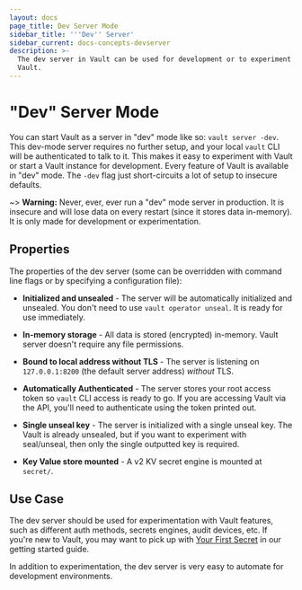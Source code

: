 ```yaml
---
layout: docs
page_title: Dev Server Mode
sidebar_title: '''Dev'' Server'
sidebar_current: docs-concepts-devserver
description: >-
  The dev server in Vault can be used for development or to experiment with
  Vault.
---
```


# "Dev" Server Mode

You can start Vault as a server in "dev" mode like so: `vault server -dev`.
This dev-mode server requires no further setup, and your local `vault` CLI will
be authenticated to talk to it. This makes it easy to experiment with Vault or
start a Vault instance for development. Every feature of Vault is available in
"dev" mode. The `-dev` flag just short-circuits a lot of setup to insecure
defaults.

~> **Warning:** Never, ever, ever run a "dev" mode server in production.
It is insecure and will lose data on every restart (since it stores data
in-memory). It is only made for development or experimentation.

## Properties

The properties of the dev server (some can be overridden with command line
flags or by specifying a configuration file):

  * **Initialized and unsealed** - The server will be automatically initialized
    and unsealed. You don't need to use `vault operator unseal`. It is ready
    for use immediately.

  * **In-memory storage** - All data is stored (encrypted) in-memory. Vault
    server doesn't require any file permissions.

  * **Bound to local address without TLS** - The server is listening on
    `127.0.0.1:8200` (the default server address) _without_ TLS.

  * **Automatically Authenticated** - The server stores your root access
    token so `vault` CLI access is ready to go. If you are accessing Vault
    via the API, you'll need to authenticate using the token printed out.

  * **Single unseal key** - The server is initialized with a single unseal
    key. The Vault is already unsealed, but if you want to experiment with
    seal/unseal, then only the single outputted key is required.
    
  * **Key Value store mounted** - A v2 KV secret engine is mounted at
    `secret/`.

## Use Case

The dev server should be used for experimentation with Vault features, such
as different auth methods, secrets engines, audit devices, etc.
If you're new to Vault, you may want to pick up with [Your First
Secret](/intro/getting-started/first-secret.html) in
our getting started guide.

In addition to experimentation, the dev server is very easy to automate
for development environments.
